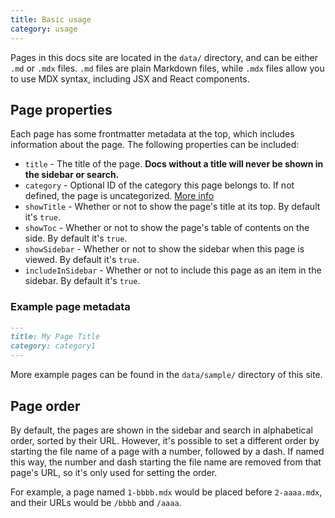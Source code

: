 ```yaml
---
title: Basic usage
category: usage
---
```


Pages in this docs site are located in the `data/` directory, and can be either `.md` or `.mdx` files. `.md` files are plain Markdown files, while `.mdx` files allow you to use MDX syntax, including JSX and React components.

## Page properties

Each page has some frontmatter metadata at the top, which includes information about the page. The following properties can be included:

- `title` - The title of the page. **Docs without a title will never be shown in the sidebar or search.**
- `category` - Optional ID of the category this page belongs to. If not defined, the page is uncategorized. [More info](/docs/categories)
- `showTitle` - Whether or not to show the page's title at its top. By default it's `true`.
- `showToc` - Whether or not to show the page's table of contents on the side. By default it's `true`.
- `showSidebar` - Whether or not to show the sidebar when this page is viewed. By default it's `true`.
- `includeInSidebar` - Whether or not to include this page as an item in the sidebar. By default it's `true`.

### Example page metadata

```md
---
title: My Page Title
category: category1
---
```

More example pages can be found in the `data/sample/` directory of this site.

## Page order

By default, the pages are shown in the sidebar and search in alphabetical order, sorted by their URL. However, it's possible to set a different order by starting the file name of a page with a number, followed by a dash. If named this way, the number and dash starting the file name are removed from that page's URL, so it's only used for setting the order.

For example, a page named `1-bbbb.mdx` would be placed before `2-aaaa.mdx`, and their URLs would be `/bbbb` and `/aaaa`.
